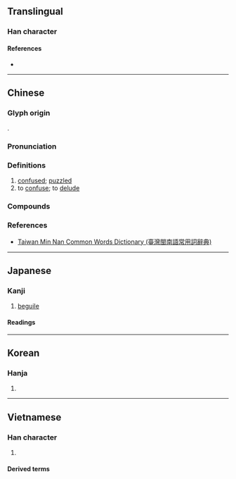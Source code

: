 {{also|感}}
{{character info}}
==Translingual==

===Han character===
{{Han char|rn=61|rad=心|as=08|sn=12|four=53330|canj=IMP|ids=⿱或心}}

====References====
* {{Han ref|kx=0390.340|dkj=10789|dj=0725.020|hdz=42309.090|uh=60D1|ud=24785|bh=B462|bd=46178}}

----

==Chinese==
{{zh-forms}}

===Glyph origin===
{{Han etym}}
{{Han compound|或|心|c1=p|c2=s|t2=heart|ls=psc}}.

===Pronunciation===
{{zh-pron
|m=huò
|c=waak6
|h=pfs=
|md=
|mn=qz:hia̍k/tw,xm,zz:he̍k
|mn-t=hog8
|w=
|mc=y
|oc=y
|cat=a,v
}}

===Definitions===
{{zh-hanzi}}

# [[confused]]; [[puzzled]]
# to [[confuse]]; to [[delude]]

===Compounds===
{{zh-der|困惑|誘惑|迷惑|疑惑|蠱惑|不惑|惑世盜名|妖言惑眾|惶惑|媚惑|惑溺|惑星|惑志|惑亂|年屆不惑|惑突|妖術惑眾|大惑不解|大惑|惑眾|二缶鐘惑|惑術|心旌搖惑|二惑|了然不惑|狐惑|熒惑|投杼之惑|流言惑眾|知者不惑|煽惑|眩惑|智者不惑|淆惑|構詞惑眾|欺世惑俗|炫惑|誘惑力|解惑|鼓惑|訛言惑眾|聽讒惑亂|迷迷惑惑|辨惑|造言惑眾|迷惑不解|造謠惑眾|魅惑|謠言惑眾|誘惑色|蠱惑人心|困惑不解}}

===References===
* [http://twblg.dict.edu.tw/holodict_new/index.html Taiwan Min Nan Common Words Dictionary (臺灣閩南語常用詞辭典)]

----

==Japanese==

===Kanji===
{{ja-kanji|grade=c|rs=心08}}

# [[beguile]]

====Readings====
{{ja-readings
|goon=わく
|kanon=こく
|kun=まど-う<まど-ふ
}}

----

==Korean==

===Hanja===
{{ko-hanja|hangeul=혹|eumhun=|rv=hok|mr=hok|y=hok}}

# {{rfdef|ko|sort=心08}}

----

==Vietnamese==

===Han character===
{{vi-readings|reading=hoặc|rs=心08}}

# {{rfdef|vi|sort=心08}}

====Derived terms====
{{der3|vi
|{{vi-l|迷惑|mê hoặc|}}
|{{vi-l|眩惑|huyễn hoặc|}}
}}